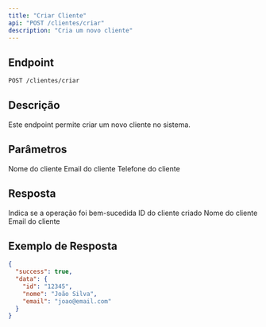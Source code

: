 ```yaml
---
title: "Criar Cliente"
api: "POST /clientes/criar"
description: "Cria um novo cliente"
---
```


## Endpoint

<CodeGroup>

```bash Requisição
POST /clientes/criar
```

</CodeGroup>

## Descrição

Este endpoint permite criar um novo cliente no sistema.

## Parâmetros

<ParamField body="nome" type="string" required>
  Nome do cliente
</ParamField>

<ParamField body="email" type="string" required>
  Email do cliente
</ParamField>

<ParamField body="telefone" type="string">
  Telefone do cliente
</ParamField>

## Resposta

<ResponseField name="success" type="boolean">
  Indica se a operação foi bem-sucedida
</ResponseField>

<ResponseField name="data" type="object">
  <Expandable title="properties">
    <ResponseField name="id" type="string">
      ID do cliente criado
    </ResponseField>
    <ResponseField name="nome" type="string">
      Nome do cliente
    </ResponseField>
    <ResponseField name="email" type="string">
      Email do cliente
    </ResponseField>
  </Expandable>
</ResponseField>

## Exemplo de Resposta

```json
{
  "success": true,
  "data": {
    "id": "12345",
    "nome": "João Silva",
    "email": "joao@email.com"
  }
}
```